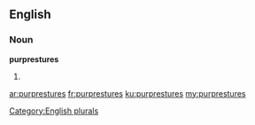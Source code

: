 ==English==

===Noun===
'''purprestures'''

# {{plural of|[[purpresture]]}}

[[Category:English plurals]]

[[ar:purprestures]]
[[fr:purprestures]]
[[ku:purprestures]]
[[my:purprestures]]